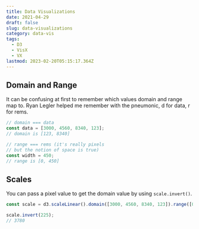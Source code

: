 ```yaml
---
title: Data Visualizations
date: 2021-04-29
draft: false
slug: data-visualizations
category: data-vis
tags:
  - D3
  - VisX
  - VX
lastmod: 2023-02-20T05:15:17.364Z
---
```


## Domain and Range

It can be confusing at first to remember which values domain and range map to. Ryan Legler helped me remember with the pneumonic, d for data, r for rems.

```js
// domain === data
const data = [3000, 4560, 8340, 123];
// domain is [123, 8340]

// range === rems (it's really pixels
// but the notion of space is true)
const width = 450;
// range is [0, 450]
```

## Scales

You can pass a pixel value to get the domain value by using `scale.invert()`.

```js
const scale = d3.scaleLinear().domain([3000, 4560, 8340, 123]).range([0, 450]);

scale.invert(225);
// 3780
```
